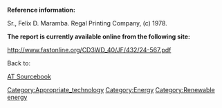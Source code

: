 '''Reference information:'''

Sr., Felix D. Maramba. Regal Printing Company, (c) 1978.



'''The report is currently available online from the following site:'''

http://www.fastonline.org/CD3WD_40/JF/432/24-567.pdf

Back to: 

[[AT Sourcebook]]
[[Category:Appropriate_technology]]
[[Category:Energy]]
[[Category:Renewable energy]]